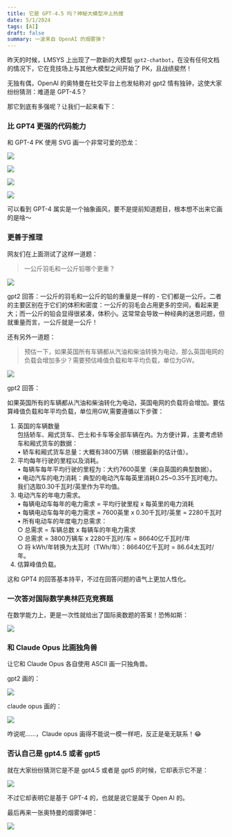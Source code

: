 ```yaml
---
title: 它是 GPT-4.5 吗？神秘大模型冲上热搜
date: 5/1/2024
tags: [AI]
draft: false
summary: 一波来自 OpenAI 的烟雾弹？
---
```


昨天的时候，LMSYS 上出现了一款新的大模型 `gpt2-chatbot`，在没有任何文档的情况下，它在竞技场上与其他大模型之间开始了 PK，且战绩斐然！

无独有偶，OpenAI 的奥特曼在社交平台上也发帖称对 gpt2 情有独钟，这使大家纷纷猜测：难道是 GPT-4.5？

那它到底有多强呢？让我们一起来看下：

### 比 GPT4 更强的代码能力

和 GPT-4 PK 使用 SVG 画一个非常可爱的恐龙：

![](https://note.ihsxu.com/api/imgs/1714573502914.webp)

![](https://note.ihsxu.com/api/imgs/1714573526882.webp)

![](https://note.ihsxu.com/api/imgs/1714573549468.webp)

![](https://note.ihsxu.com/api/imgs/1714573562317.webp)

可以看到 GPT-4 属实是一个抽象画风，要不是提前知道题目，根本想不出来它画的是啥～

### 更善于推理

网友们在上面测试了这样一道题：

> 一公斤羽毛和一公斤铅哪个更重？

![](https://note.ihsxu.com/api/imgs/1714574773474.webp)

gpt2 回答：一公斤的羽毛和一公斤的铅的重量是一样的 - 它们都是一公斤。二者的主要区别在于它们的体积和密度：一公斤的羽毛会占用更多的空间，看起来更大；而一公斤的铅会显得很紧凑，体积小。这常常会导致一种经典的迷思问题，但就重量而言，一公斤就是一公斤！

还有另外一道题：

> 预估一下，如果英国所有车辆都从汽油和柴油转换为电动，那么英国电网的负载会增加多少？需要预估峰值负载和年平均负载，单位为GW。

![](https://note.ihsxu.com/api/imgs/1714574974324.webp)

gpt2 回答：

如果英国所有的车辆都从汽油和柴油转化为电动，英国电网的负载将会增加。要估算峰值负载和年平均负载，单位用GW,需要遵循以下步骤：

1.  英国的车辆数量\
    包括轿车、厢式货车、巴士和卡车等全部车辆在内。为方便计算，主要考虑轿车和厢式货车的数据：\
    • 轿车和厢式货车总量：大概有3800万辆（根据最新的估计值）。
2.  平均每年行驶的里程以及消耗。\
    • 每辆车每年平均行驶的里程为：大约7600英里（来自英国的典型数据）。\
    • 电动汽车的电力消耗：典型的电动汽车每英里消耗0.25\~0.35千瓦时电力。我们选取0.30千瓦时/英里作为平均值。
3.  电动汽车的年电力需求。\
    • 每辆电动车每年的电力需求 = 平均行驶里程 x 每英里的电力消耗\
    • 每辆电动车每年的电力需求 = 7600英里 x 0.30千瓦时/英里 = 2280千瓦时\
    • 所有电动车的年度电力总需求：\
    ○ 总需求 = 车辆总数 x 每辆车的年电力需求\
    ○ 总需求 = 3800万辆车 x 2280千瓦时/车 = 86640亿千瓦时/年\
    ○ 将 kWh/年转换为太瓦时（TWh/年）：86640亿千瓦时 = 86.64太瓦时/年。
4.  估算峰值负载。

这和 GPT4 的回答基本持平，不过在回答问题的语气上更加人性化。

### 一次答对国际数学奥林匹克竞赛题

在数学能力上，更是一次性就给出了国际奥数题的答案！恐怖如斯：

![](https://note.ihsxu.com/api/imgs/1714575329276.webp)

### 和 Claude Opus 比画独角兽

让它和 Claude Opus 各自使用 ASCII 画一只独角兽。

gpt2 画的：

![](https://note.ihsxu.com/api/imgs/1714575478951.webp)

claude opus 画的：

![](https://note.ihsxu.com/api/imgs/1714575511006.webp)

咋说呢……，Claude opus 画得不能说一模一样吧，反正是毫无联系！😂

### 否认自己是 gpt4.5 或者 gpt5

就在大家纷纷猜测它是不是 gpt4.5 或者是 gpt5 的时候，它却表示它不是：

![](https://note.ihsxu.com/api/imgs/1714575638373.webp)

不过它却表明它是基于 GPT-4 的，也就是说它是属于 Open AI 的。

最后再来一张奥特曼的烟雾弹吧：

![](https://note.ihsxu.com/api/imgs/1714575887264.webp)

